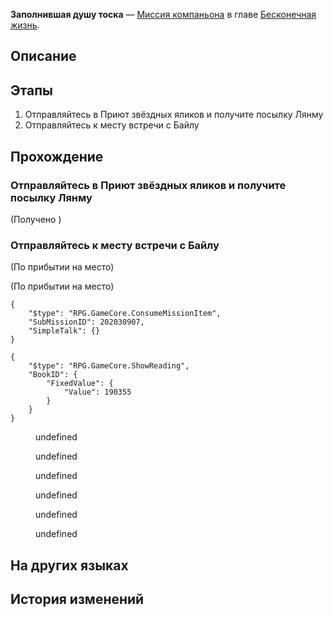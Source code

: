 {{Дополнить|Диалоги.}}
{{Миссия Инфобокс
|id              = 2020309
|Название        = 
|Изображение     = Миссия Освоения Заполнившая душу тоска.png
|Тип             = Миссия компаньона
|События         = 
|Глава           = Бесконечная жизнь
|Условия         = Завершена [[Миссия Освоения]] ''[[Ветвистые рога и спутанные корни]]''
|Персонажи       = Байлу; Первопроходец; Робоптаха
|СтартЛокация    = [[Лофу Сяньчжоу]] — [[Центральная гавань Приюта звёздных яликов]]
|Локации         = Центральная гавань Приюта звёздных яликов
|Предыдущая      = 
|Следующая       = 
|Награды         = Кредиты*5 000
}}
'''Заполнившая душу тоска''' — [[Миссия компаньона]] в главе [[Бесконечная жизнь]].

==Описание==
{{Описание|<!--официальное описание из Перекрёстка судеб-->}}

==Этапы==
# Отправляйтесь в Приют звёздных яликов и получите посылку Лянму
# Отправляйтесь к месту встречи с Байлу

==Прохождение==
{{Дополнить}}

{{Диалог Конец}}

===Отправляйтесь в Приют звёздных яликов и получите посылку Лянму===
{{Описание миссии|локация=Центральная гавань Приюта звёздных яликов|Лянму хочет, чтобы вы передали посылку, которую он приготовил для Банься. Очевидно, он не знает о её смерти. Оставьте посылку себе и обсудите с целителем, как с ней поступить.<br />Это же любовное письмо? Лучше его не читать.}}
{{Диалог Начало}}

;(Получено {{Item|Посылка|20|x=1}})
{{Диалог Конец}}

===Отправляйтесь к месту встречи с Байлу===
{{Описание миссии|локация=Центральная гавань Приюта звёздных яликов|Вы получили посылку и хотите открыть её вместе с Байлу.<br />Посылка не предназначается вам, но поскольку Банься больше нет, вам придётся прочесть письмо.}}
{{Диалог Начало}}
;(По прибытии на место)

;(По прибытии на место)
<!--Unknown TalkSentence: 202090201-->
<pre>{
	"$type": "RPG.GameCore.ConsumeMissionItem",
	"SubMissionID": 202030907,
	"SimpleTalk": {}
}</pre>
<!--Unknown TalkSentence: 202090203-->
<pre>{
	"$type": "RPG.GameCore.ShowReading",
	"BookID": {
		"FixedValue": {
			"Value": 190355
		}
	}
}</pre>
<!--Unknown TalkSentence: 202090204-->
<!--Unknown TalkSentence: 202090205-->
<!--Unknown TalkSentence: 202090206-->
:{{Диалог|Стрелка}} undefined
:{{Диалог|Стрелка}} undefined
<!--Unknown TalkSentence: 202090208-->
<!--Unknown TalkSentence: 202090211-->
<!--Unknown TalkSentence: 202090212-->
:{{Диалог|Стрелка}} undefined
:{{Диалог|Стрелка}} undefined
:{{Диалог|Стрелка}} undefined
:{{Диалог|Стрелка}} undefined
{{Диалог Конец}}

==На других языках==
{{На других языках
|en   = Tale of Woe
|zhs  = 忧思难忘
|zht  = 憂思難忘
|ja   = 忘れ難き憂思
|ko   = 떨치기 어려운 고민
|es   = Una historia trágica
|fr   = Chronique du malheur
|ru   = Заполнившая душу тоска
|th   = ความกังวลที่ยากจะลืมเลือน
|vi   = Lưu Luyến Khó Quên
|de   = Nagende Sorgen
|id   = Kekhawatiran yang Melekat
|pt   = Conto de Aflição
}}

==История изменений==
{{История изменений|2.7}}
